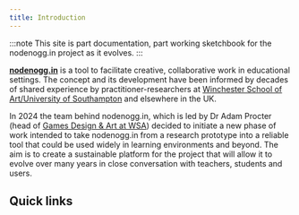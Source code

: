 ```yaml
---
title: Introduction
---
```



:::note
This site is part documentation, part working sketchbook for the nodenogg.in project as it evolves.
:::

[**nodenogg.in**](https://nodenogg.in) is a tool to facilitate creative, collaborative work in educational settings. The concept and its development have been informed by decades of shared experience by practitioner-researchers at [Winchester School of Art/University of Southampton](https://www.southampton.ac.uk/about/faculties-schools-departments/winchester-school-of-art) and elsewhere in the UK.

In 2024 the team behind nodenogg.in, which is led by Dr Adam Procter (head of [Games Design & Art at WSA](https://winchester.games/courseinfo.html)) decided to initiate a new phase of work intended to take nodenogg.in from a research prototype into a reliable tool that could be used widely in learning environments and beyond. The aim is to create a sustainable platform for the project that will allow it to evolve over many years in close conversation with teachers, students and users.

## Quick links

<CardGrid>

<LinkCard
  title="Thesis"
  description="This project is built on foundational research done by Dr Adam Procter during his practise-based thesis."
  href="https://manifold.soton.ac.uk/"
/>
<LinkCard
  title="Principles"
  description="The Principles that guide how every decision behind how this product is made."
  href="/principles"
/>
<LinkCard
  title="Roadmap"
  description="To see how nodenogg.in is evolving and how it will develop in the coming year, see our Roadmap "
  href="/roadmap"
/>
<LinkCard
  title="Architecture"
  description="For a deep dive into how nodenogg.in works, look through the Architecture documentation"
  href="/architecture/01-overview"
/>
</CardGrid>
